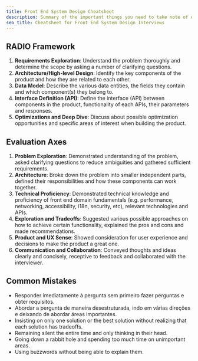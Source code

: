 ```yaml
---
title: Front End System Design Cheatsheet
description: Summary of the important things you need to take note of during front end system design interviews.
seo_title: Cheatsheet for Front End System Design Interviews
---
```


## RADIO Framework

1.  **Requirements Exploration**: Understand the problem thoroughly and determine the scope by asking a number of clarifying questions.
2.  **Architecture/High-level Design**: Identify the key components of the product and how they are related to each other.
3.  **Data Model**: Describe the various data entities, the fields they contain and which component(s) they belong to.
4.  **Interface Definition (API)**: Define the interface (API) between components in the product, functionality of each APIs, their parameters and responses.
5.  **Optimizations and Deep Dive**: Discuss about possible optimization opportunities and specific areas of interest when building the product.

## Evaluation Axes

1.  **Problem Exploration**: Demonstrated understanding of the problem, asked clarifying questions to reduce ambiguities and gathered sufficient requirements.
2.  **Architecture**: Broke down the problem into smaller independent parts, defined their responsibilities and how these components can work together.
3.  **Technical Proficiency**: Demonstrated technical knowledge and proficiency of front end domain fundamentals (e.g. performance, networking, accessibility, i18n, security, etc), relevant technologies and APIs.
4.  **Exploration and Tradeoffs**: Suggested various possible approaches on how to achieve certain functionality, explained the pros and cons and made recommendations.
5.  **Product and UX Sense**: Showed consideration for user experience and decisions to make the product a great one.
6.  **Communication and Collaboration**: Conveyed thoughts and ideas clearly and concisely, receptive to feedback and collaborated with the interviewer.

## Common Mistakes

-   Responder imediatamente à pergunta sem primeiro fazer perguntas e obter requisitos.
-   Abordar a pergunta de maneira desestruturada, indo em várias direções e deixando de abordar áreas importantes.
-   Insisting on only one solution or the best solution without realizing that each solution has tradeoffs.
-   Remaining silent the entire time and only thinking in their head.
-   Going down a rabbit hole and spending too much time on unimportant areas.
-   Using buzzwords without being able to explain them.
